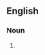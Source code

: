{{also|crazyquilts}}

==English==

===Noun===
{{head|en|noun plural form}}

# {{plural of|crazy quilt|lang=en}}